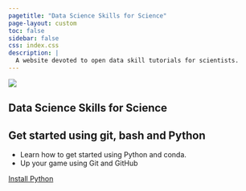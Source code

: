 ```yaml
---
pagetitle: "Data Science Skills for Science"
page-layout: custom
toc: false
sidebar: false
css: index.css
description: |
  A website devoted to open data skill tutorials for scientists.
---
```


::: {.hero-banner}

::: {.hero-image .hero-image-left}
![](images/left-computer.png){fig-alt="Faded image of desk with a person programming on a laptop."}
:::

::: {.content-block}

# Data Science Skills for Science

## Get started using git, bash and Python

- Learn how to get started using Python and conda.
- Up your game using Git and GitHub

::: {.hero-buttons}
[Install Python](install-python/get-started-python){.btn-action-primary .btn-action .btn .btn-success .btn-lg role="button"}
<!-- [Git and Bash](use-git-github/setup-git-bash/){#btn-guide .btn-action .btn .btn-info .btn-lg role="button"} -->
:::
:::
:::
